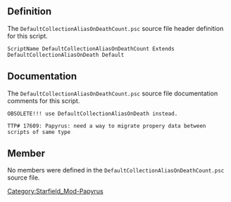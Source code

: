 {{Script_Object_Summary
| title = DefaultCollectionAliasOnDeathCount
| name = [[SFM:Script-DefaultCollectionAliasOnDeathCount|DefaultCollectionAliasOnDeathCount]]
| extends = [[SFM:Script-DefaultCollectionAliasOnDeath|DefaultCollectionAliasOnDeath]] → [[SFM:Script-DefaultCollectionAlias|DefaultCollectionAlias]] → [[SFM:Script-DefaultCollectionAliasParent|DefaultCollectionAliasParent]] → [[SFM:Script-RefCollectionAlias|RefCollectionAlias]] → [[SFM:Script-Alias|Alias]] → [[SFM:Script-ScriptObject|ScriptObject]]
| flags = Default
}}


== Definition ==
The <code>DefaultCollectionAliasOnDeathCount.psc</code> source file header definition for this script.

<source lang="papyrus">
ScriptName DefaultCollectionAliasOnDeathCount Extends DefaultCollectionAliasOnDeath Default
</source>


== Documentation ==
The <code>DefaultCollectionAliasOnDeathCount.psc</code> source file documentation comments for this script.

<source>
OBSOLETE!!! use DefaultCollectionAliasOnDeath instead.

TTP# 17609: Papyrus: need a way to migrate propery data between scripts of same type
</source>


== Member ==
No members were defined in the <code>DefaultCollectionAliasOnDeathCount.psc</code> source file.


[[Category:Starfield_Mod-Papyrus]]
